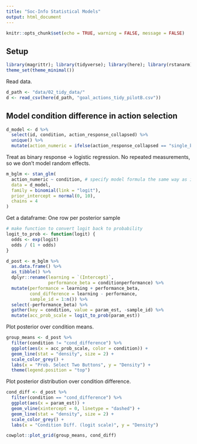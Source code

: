 ```yaml
---
title: "Soc-Info Statistical Models"
output: html_document
---
```


```r
knitr::opts_chunk$set(echo = TRUE, warning = FALSE, message = FALSE)
```

## Setup

```r
library(magrittr); library(tidyverse); library(here); library(rstanarm) 
theme_set(theme_minimal())
```

Read data. 

```r
d_path <- "data/02_tidy_data/"
d <- read_csv(here(d_path, "goal_actions_tidy_pilotB.csv"))
```

## Model condition difference in action selection 

```r
d_model <- d %>% 
  select(id, condition, action_response_collapsed) %>% 
  unique() %>% 
  mutate(action_numeric = ifelse(action_response_collapsed == "single_button", 0, 1))
```

Treat as binary response -> logistic regression. No repeated measurements, so we don't model random effects.

```r
m_bglm <- stan_glm(
  action_numeric ~ condition, # specify model formula the same way as in glm
  data = d_model,
  family = binomial(link = "logit"), 
  prior_intercept = normal(0, 10),
  chains = 4
)
```

Get a dataframe: One row per posterior sample

```r
# make function to convert logit back to probability 
logit_to_prob <- function(logit) {
  odds <- exp(logit)
  odds / (1 + odds)
}
```

```r
d_post <- m_bglm %>% 
  as.data.frame() %>% 
  as_tibble() %>% 
  dplyr::rename(learning = `(Intercept)`,
                performance_beta = conditionperformance) %>% 
  mutate(performance = learning + performance_beta,
         cond_difference = learning - performance, 
         sample_id = 1:n()) %>% 
  select(-performance_beta) %>% 
  gather(key = condition, value = param_est, -sample_id) %>% 
  mutate(acc_prob_scale = logit_to_prob(param_est))
```

Plot posterior over condition means.

```r
group_means <- d_post %>% 
  filter(condition != "cond_difference") %>% 
  ggplot(aes(x = acc_prob_scale, color = condition)) +
  geom_line(stat = "density", size = 2) +
  scale_color_grey() +
  labs(x = "Prob. Select Two Buttons", y = "Density") +
  theme(legend.position = "top")
```

Plot posterior distribution over condition difference.

```r
cond_diff <- d_post %>% 
  filter(condition == "cond_difference") %>% 
  ggplot(aes(x = param_est)) +
  geom_vline(xintercept = 0, linetype = "dashed") +
  geom_line(stat = "density", size = 2) +
  scale_color_grey() +
  labs(x = "Condition Diff. (logit scale)", y = "Density") 
```

```r
cowplot::plot_grid(group_means, cond_diff)
```

